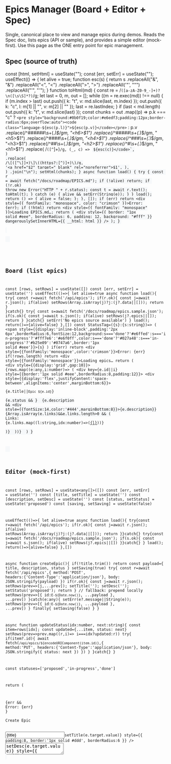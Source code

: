 

# Epics Manager (Board + Editor + Spec)

Single, canonical place to view and manage epics during demos. Reads the Spec doc, lists epics (API or sample), and provides a simple editor (mock-first). Use this page as the ONE entry point for epic management.

<Meta title="Command Center/Epics Manager" />

## Spec (source of truth)

  const [html, setHtml] = useState("");
  const [err, setErr] = useState("");
  useEffect(() => {
    let alive = true;
    function esc(s) {
      return s
        .replaceAll("&", "&amp;")
        .replaceAll("<", "&lt;")
        .replaceAll(">", "&gt;")
        .replaceAll('"', "&quot;")
        .replaceAll("'", "&#39;");
    }
    function toHtml(md) {
      const re = /```([a-zA-Z0-9_-]+)?\n([\s\S]*?)```/g;
      let last = 0,
        m,
        out = [];
      while ((m = re.exec(md)) !== null) {
        if (m.index > last) out.push({ k: "t", v: md.slice(last, m.index) });
        out.push({ k: "c", l: m[1] || "", v: m[2] || "" });
        last = re.lastIndex;
      }
      if (last < md.length) out.push({ k: "t", v: md.slice(last) });
      const chunks = out
        .map((p) =>
          p.k === "c"
            ? `<pre style="background:#0b0f19;color:#e6edf3;padding:12px;border-radius:6px;overflow:auto"><code class="language-${esc(p.l)}">${esc(p.v)}</code></pre>`
            : p.v
                .replace(/^######\s+(.*)$/gm, "<h6>$1</h6>")
                .replace(/^#####\s+(.*)$/gm, "<h5>$1</h5>")
                .replace(/^####\s+(.*)$/gm, "<h4>$1</h4>")
                .replace(/^###\s+(.*)$/gm, "<h3>$1</h3>")
                .replace(/^##\s+(.*)$/gm, "<h2>$1</h2>")
                .replace(/^#\s+(.*)$/gm, "<h1>$1</h1>")
                .replace(
                  /`([^`]+)`/g,
                  (_, c) =>
                    `<code style="background:#f6f8fa;padding:2px 4px;border-radius:4px">${esc(c)}</code>`,
                )
                .replace(
                  /\[([^\]]+)\]\((https?:[^)]+)\)/g,
                  '<a href="$2" target="_blank" rel="noreferrer">$1</a>',
                ),
        )
        .join("\n");
      setHtml(chunks);
    }
    async function load() {
      try {
        const r = await fetch("/docs/roadmap/EPICS.md");
        if (!alive) return;
        if (!r.ok) throw new Error("HTTP " + r.status);
        const t = await r.text();
        toHtml(t);
      } catch (e) {
        alive && setErr(String(e));
      }
    }
    load();
    return () => {
      alive = false;
    };
  }, []);
  if (err) return <div style={{ fontFamily: "monospace", color: "crimson" }}>Error: {err}</div>;
  if (!html) return <div style={{ fontFamily: "monospace" }}>Loading EPICS.md…</div>;
  return (
    <div
      style={{ border: "1px solid #eee", borderRadius: 6, padding: 12, background: "#fff" }}
      dangerouslySetInnerHTML={{ __html: html }}
    />
  );
}

<Canvas>
  <EpicsSpecDoc />
</Canvas>

<LastUpdated file="docs/roadmap/EPICS.md" />

## Board (list epics)

  const [rows, setRows] = useState([])
  const [err, setErr] = useState('')
  useEffect(()=>{
    let alive=true
    async function load(){
      try{ const r=await fetch('/api/epics'); if(r.ok){ const j=await r.json(); if(alive) setRows(Array.isArray(j)?j:(j?.data||[])); return }
      }catch{}
      try{ const s=await fetch('/docs/roadmap/epics.sample.json'); if(s.ok){ const j=await s.json(); if(alive) setRows(j?.epics||[]); return } }catch{}
      setErr('No epics source available')
    }
    load(); return()=>{alive=false}
  },[])
  const StatusTag=({s}:{s:string})=> (
    <span style={{display:'inline-block',padding:'2px 6px',borderRadius:6,fontSize:12,background:s==='done'?'#e6ffed':s==='in-progress'?'#fff7e6':'#e6f0ff',color:s==='done'?'#027a48':s==='in-progress'?'#b25e09':'#0747a6',border:'1px solid #eee'}}>{s}</span>
  )
  if(err) return <div style={{fontFamily:'monospace',color:'crimson'}}>Error: {err}</div>
  if(!rows.length) return <div style={{fontFamily:'monospace'}}>Loading epics…</div>
  return (
    <div style={{display:'grid',gap:10}}>
      {rows.map((e:any,i:number)=> (
        <div key={e.id||i} style={{border:'1px solid #eee',borderRadius:8,padding:12}}>
          <div style={{display:'flex',justifyContent:'space-between',alignItems:'center',marginBottom:6}}>
            <div style={{fontWeight:600}}>{e.title||`Epic ${e.id}`}</div>
            {e.status && <StatusTag s={e.status} />}
          </div>
          {e.description && <div style={{fontSize:14,color:'#444',marginBottom:8}}>{e.description}</div>}
          {Array.isArray(e.links)&&e.links.length>0 && (
            <div style={{fontSize:12}}>Links: {e.links.map((l:string,idx:number)=>(<a key={idx} href={l} target="_blank" rel="noreferrer" style={{marginRight:8}}>{l}</a>))}</div>
          )}
        </div>
      ))}
    </div>
  )
}

<Canvas>
  <EpicsBoard />
</Canvas>

## Editor (mock-first)

  const [rows, setRows] = useState<any[]>([])
  const [err, setErr] = useState('')
  const [title, setTitle] = useState('')
  const [description, setDesc] = useState('')
  const [status, setStatus] = useState('proposed')
  const [saving, setSaving] = useState(false)

useEffect(()=>{
let alive=true
async function load(){
try{const r=await fetch('/api/epics'); if(r.ok){ const j=await r.json(); if(alive) setRows(Array.isArray(j)?j:(j?.data||[])); return }}catch{}
try{const s=await fetch('/docs/roadmap/epics.sample.json'); if(s.ok){ const j=await s.json(); if(alive) setRows(j?.epics||[]) }}catch{}
}
load(); return()=>{alive=false}
},[])

async function createEpic(){
if(!title.trim()) return
const payload={ title, description, status }
setSaving(true)
try{
const r=await fetch('/api/epics',{ method:'POST', headers:{'Content-Type':'application/json'}, body: JSON.stringify(payload) })
if(r.ok){ const j=await r.json(); setRows(prev=>[j,...prev]); setTitle(''); setDesc(''); setStatus('proposed'); return }
// fallback: prepend locally
setRows(prev=>[{ id:`E-${Date.now()}`, ...payload }, ...prev])
}catch(e:any){ setErr(e?.message||String(e)); setRows(prev=>[{ id:`E-${Date.now()}`, ...payload }, ...prev]) }
finally{ setSaving(false) }
}

async function updateStatus(idx:number, next:string){
const item=rows[idx]; const updated={...item, status: next}
setRows(prev=>prev.map((r,i)=> i===idx?updated:r))
try{ if(item?.id){ await fetch(`/api/epics/${encodeURIComponent(item.id)}`,{ method:'PUT', headers:{'Content-Type':'application/json'}, body: JSON.stringify({ status: next }) }) } }catch{}
}

const statuses=['proposed','in-progress','done']

return (

<div style={{ maxWidth: 920 }}>
{err && <div style={{ color:'crimson', fontFamily:'monospace' }}>Error: {err}</div>}
<div style={{ border:'1px solid #eee', borderRadius:8, padding:12, marginBottom:12 }}>
<div style={{ fontWeight:600, marginBottom:6 }}>Create Epic</div>
<div style={{ display:'grid', gridTemplateColumns:'1fr', gap:8 }}>
<input placeholder="Title" value={title} onChange={e=>setTitle(e.target.value)} style={{ padding:8, border:'1px solid #ddd', borderRadius:6 }} />
<textarea placeholder="Description" value={description} onChange={e=>setDesc(e.target.value)} style={{ padding:8, border:'1px solid #ddd', borderRadius:6, minHeight:80 }} />
<div>
<label style={{ fontSize:12, marginRight:8 }}>Status</label>
<select value={status} onChange={e=>setStatus(e.target.value)}>
{statuses.map(s=> <option key={s} value={s}>{s}</option>)}
</select>
</div>
<button onClick={createEpic} disabled={saving || !title.trim()} style={{ padding:'8px 12px' }}>{saving? 'Saving…':'Create'}</button>
</div>
</div>

      <div style={{ display:'grid', gap:10 }}>
        {rows.map((e:any,i:number)=> (
          <div key={e.id||i} style={{ border:'1px solid #eee', borderRadius:8, padding:12 }}>
            <div style={{ display:'flex', justifyContent:'space-between', alignItems:'center', marginBottom:6 }}>
              <div style={{ fontWeight:600 }}>{e.title||`Epic ${e.id}`}</div>
              <select value={e.status||'proposed'} onChange={ev=>updateStatus(i,(ev.target as HTMLSelectElement).value)}>
                {statuses.map(s=> <option key={s} value={s}>{s}</option>)}
              </select>
            </div>
            {e.description && <div style={{ fontSize:14, color:'#444', marginBottom:8 }}>{e.description}</div>}
          </div>
        ))}
      </div>
    </div>

)
}

<Canvas>
  <EpicsEditor />
</Canvas>

<LastUpdated file="src/stories/CommandCenterEpicsManager.docs.mdx" />
